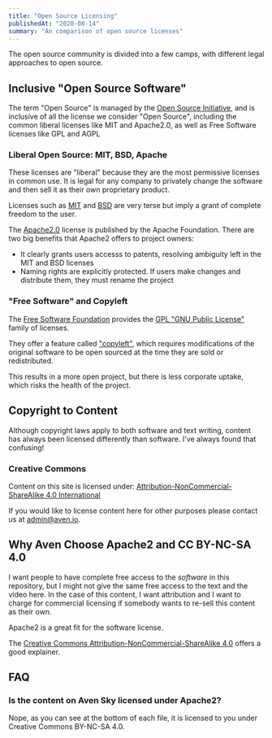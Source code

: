 ```yaml
---
title: "Open Source Licensing"
publishedAt: "2020-08-14"
summary: "An comparison of open source licenses"
---
```


The open source community is divided into a few camps, with different legal approaches to open source.

## Inclusive "Open Source Software"

The term "Open Source" is managed by the [Open Source Initiative](https://opensource.org/), and is inclusive of all the license we consider "Open Source", including the common liberal licenses like MIT and Apache2.0, as well as Free Software licenses like GPL and AGPL

### Liberal Open Source: MIT, BSD, Apache

These licenses are "liberal" because they are the most permissive licenses in common use. It is legal for any company to privately change the software and then sell it as their own proprietary product.

Licenses such as [MIT](https://en.wikipedia.org/wiki/MIT_License) and [BSD](https://en.wikipedia.org/wiki/BSD_licenses) are very terse but imply a grant of complete freedom to the user.

The [Apache2.0](https://www.apache.org/licenses/LICENSE-2.0) license is published by the Apache Foundation. There are two big benefits that Apache2 offers to project owners:

- It clearly grants users accesss to patents, resolving ambiguity left in the MIT and BSD licenses
- Naming rights are explicitly protected. If users make changes and distribute them, they must rename the project

### "Free Software" and Copyleft

The [Free Software Foundation](https://www.fsf.org/) provides the [GPL "GNU Public License"](https://en.wikipedia.org/wiki/GNU_General_Public_License) family of licenses.

They offer a feature called ["copyleft"](https://en.wikipedia.org/wiki/Copyleft), which requires modifications of the original software to be open sourced at the time they are sold or redistributed.

This results in a more open project, but there is less corporate uptake, which risks the health of the project.

## Copyright to Content

Although copyright laws apply to both software and text writing, content has always been licensed differently than software. I've always found that confusing!

### Creative Commons

Content on this site is licensed under: [Attribution-NonCommercial-ShareAlike 4.0 International](https://creativecommons.org/licenses/by-nc-sa/4.0/)

If you would like to license content here for other purposes please contact us at [admin@aven.io](mailto:admin@aven.io).

## Why Aven Choose Apache2 and CC BY-NC-SA 4.0

I want people to have complete free access to the _software_ in this repository, but I might not give the same free access to the text and the video here. In the case of this content, I want attribution and I want to charge for commercial licensing if somebody wants to re-sell this content as their own.

Apache2 is a great fit for the software license.

The [Creative Commons Attribution-NonCommercial-ShareAlike 4.0](https://creativecommons.org/licenses/by-nc-sa/4.0/) offers a good explainer.

## FAQ

### Is the content on Aven Sky licensed under Apache2?

Nope, as you can see at the bottom of each file, it is licensed to you under Creative Commons BY-NC-SA 4.0.

<!--- © Eric Vicenti 2020. Licensed under Creative Commons BY-NC-SA 4.0 https://creativecommons.org/licenses/by-nc-sa/4.0/ -->
